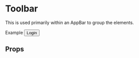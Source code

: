 
<Meta title="Components/Toolbar" component={Toolbar} />

# Toolbar

This is used primarily within an AppBar to group the elements.

<Canvas>
  <Story name="app bar">
    <AppBar position="relative">
      <Toolbar>
        <Box flexGrow={1}>
          <Heading.h1>Example</Heading.h1>
        </Box>
        <Button color="inherit" variant="text">
          Login
        </Button>
      </Toolbar>
    </AppBar>
  </Story>
</Canvas>

## Props

<ArgsTable of={ToolbarDocs} />
